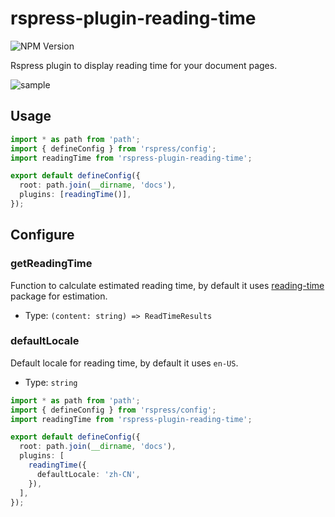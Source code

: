 # rspress-plugin-reading-time

![NPM Version](https://img.shields.io/npm/v/rspress-plugin-reading-time)


<SourceCode href="https://github.com/byteHulk/rspress-plugin-reading-time" />

Rspress plugin to display reading time for your document pages.

![sample](https://raw.githubusercontent.com/linbudu599/rspress-plugins/main/packages/rspress-plugin-reading-time/image.png)

## Usage

<PackageManagerTabs command="add rspress-plugin-reading-time -D" />

```ts
import * as path from 'path';
import { defineConfig } from 'rspress/config';
import readingTime from 'rspress-plugin-reading-time';

export default defineConfig({
  root: path.join(__dirname, 'docs'),
  plugins: [readingTime()],
});
```

## Configure

### getReadingTime

Function to calculate estimated reading time, by default it uses [reading-time](https://www.npmjs.com/package/reading-time) package for estimation.

- Type: `(content: string) => ReadTimeResults`

### defaultLocale

Default locale for reading time, by default it uses `en-US`.

- Type: `string`

```ts
import * as path from 'path';
import { defineConfig } from 'rspress/config';
import readingTime from 'rspress-plugin-reading-time';

export default defineConfig({
  root: path.join(__dirname, 'docs'),
  plugins: [
    readingTime({
      defaultLocale: 'zh-CN',
    }),
  ],
});
```
